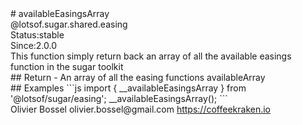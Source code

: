 <div class="docmap-mdx">
# availableEasingsArray
<div class="_namespace">@lotsof.sugar.shared.easing</div>
<div class="_metas">
<div class="_status"><span class="_status-label">Status:</span><span class="_status-value -stable">stable</span></div>
<div class="_since"><span class="_since-label">Since:</span><span class="_since-value">2.0.0</span></div>
</div>
<div class="_description">
This function simply return back an array of all the available easings function in the sugar toolkit
</div>
<div class="_return">
## Return
- <span class="_description">An array of all the easing functions available</span><span class="_default"></span><span class="_type">Array</span>
</div>
<div class="_examples">
## Examples
```js
import { __availableEasingsArray } from '@lotsof/sugar/easing';
__availableEasingsArray();
```
</div>
<div class="_author">
<span class="_name">Olivier Bossel</span>
<span class="_email">olivier.bossel@gmail.com</span>
<a href="https://coffeekraken.io" target="_blank" class="_url">https://coffeekraken.io</a>
</div>
</div>